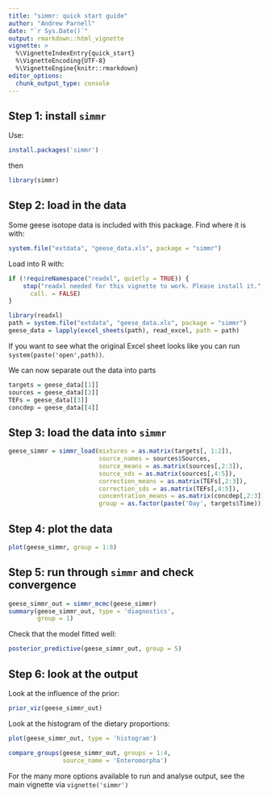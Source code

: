 ```yaml
---
title: "simmr: quick start guide"
author: "Andrew Parnell"
date: "`r Sys.Date()`"
output: rmarkdown::html_vignette
vignette: >
  %\VignetteIndexEntry{quick_start}
  %\VignetteEncoding{UTF-8}
  %\VignetteEngine{knitr::rmarkdown}
editor_options: 
  chunk_output_type: console
---
```


## Step 1: install `simmr`

Use:
```r
install.packages('simmr')
```

then
```r
library(simmr)
```

## Step 2: load in the data

Some geese isotope data is included with this package. Find where it is with:
```r
system.file("extdata", "geese_data.xls", package = "simmr")
```

Load into R with:
```r
if (!requireNamespace("readxl", quietly = TRUE)) {
    stop("readxl needed for this vignette to work. Please install it.",
      call. = FALSE)
}
```
```r
library(readxl)
path = system.file("extdata", "geese_data.xls", package = "simmr")
geese_data = lapply(excel_sheets(path), read_excel, path = path)
```

If you want to see what the original Excel sheet looks like you can run `system(paste('open',path))`.

We can now separate out the data into parts 
```r
targets = geese_data[[1]]
sources = geese_data[[2]]
TEFs = geese_data[[3]]
concdep = geese_data[[4]]
```

## Step 3: load the data into `simmr`

```r
geese_simmr = simmr_load(mixtures = as.matrix(targets[, 1:2]),
                         source_names = sources$Sources,
                         source_means = as.matrix(sources[,2:3]),
                         source_sds = as.matrix(sources[,4:5]),
                         correction_means = as.matrix(TEFs[,2:3]),
                         correction_sds = as.matrix(TEFs[,4:5]),
                         concentration_means = as.matrix(concdep[,2:3]),
                         group = as.factor(paste('Day', targets$Time)))
```

## Step 4: plot the data 

```r
plot(geese_simmr, group = 1:8)
```

## Step 5: run through `simmr` and check convergence

```r
geese_simmr_out = simmr_mcmc(geese_simmr)
summary(geese_simmr_out, type = 'diagnostics',
        group = 1)
```

Check that the model fitted well:
```r
posterior_predictive(geese_simmr_out, group = 5)
```

## Step 6: look at the output

Look at the influence of the prior:
```r
prior_viz(geese_simmr_out)
```

Look at the histogram of the dietary proportions:
```r
plot(geese_simmr_out, type = 'histogram')
```

```r
compare_groups(geese_simmr_out, groups = 1:4, 
               source_name = 'Enteromorpha')
```

For the many more options available to run and analyse output, see the main vignette via `vignette('simmr')`

